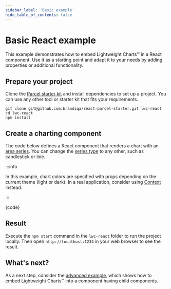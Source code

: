 ```yaml
---
sidebar_label: 'Basic example'
hide_table_of_contents: false
---
```


# Basic React example

This example demonstrates how to embed Lightweight Charts™ in a React component. Use it as a starting point and adapt it to your needs by adding properties or additional functionality.

## Prepare your project

Clone the [Parcel starter kit](https://github.com/brandiqa/react-parcel-starter) and install dependencies to set up a project. You can use any other tool or starter kit that fits your requirements.

```console
git clone git@github.com:brandiqa/react-parcel-starter.git lwc-react
cd lwc-react
npm install
```

## Create a charting component

The code below defines a React component that renders a chart with an [area series](/docs/series-types#area). You can change the [series type](/docs/series-types) to any other, such as candlestick or line.

:::info

In this example, chart colors are specified with props depending on the current theme (light or dark). In a real application, consider using [Context](https://react.dev/learn/passing-data-deeply-with-context) instead.

:::


<CodeBlock replaceThemeConstants className="language-jsx">{code}</CodeBlock>

## Result

Execute the `npm start` command in the `lwc-react` folder to run the project locally. Then open `http://localhost:1234` in your web browser to see the result.


<div className={styles.ChartContainer}>
    <ThemedChart ChartComponent={App}/>
</div>

## What's next?

As a next step, consider the [advanced example](./advanced), which shows how to embed Lightweight Charts™ into a component having child components.

